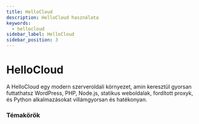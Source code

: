 ```yaml
---
title: HelloCloud
description: HelloCloud használata
keywords:
  - hellocloud
sidebar_label: HelloCloud
sidebar_position: 3
---
```



# <FontAwesomeIcon icon="fa-solid fa-cloud text-purple" /> HelloCloud

A HelloCloud egy modern szerveroldali környezet, amin keresztül gyorsan futtathatsz WordPress, PHP, Node.js, statikus weboldalak, fordított proxyk, és Python alkalmazásokat villámgyorsan és hatékonyan.

### Témakörök

<DocCardList />
